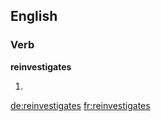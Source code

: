 ==English==

===Verb===
'''reinvestigates'''

# {{third-person singular of|[[reinvestigate]]}}

[[de:reinvestigates]]
[[fr:reinvestigates]]